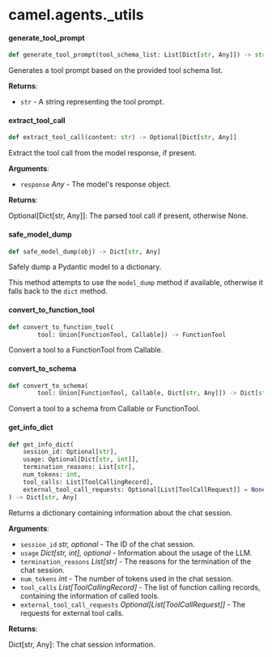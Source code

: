 <a id="camel.agents._utils"></a>

# camel.agents.\_utils

<a id="camel.agents._utils.generate_tool_prompt"></a>

#### generate\_tool\_prompt

```python
def generate_tool_prompt(tool_schema_list: List[Dict[str, Any]]) -> str
```

Generates a tool prompt based on the provided tool schema list.

**Returns**:

- `str` - A string representing the tool prompt.

<a id="camel.agents._utils.extract_tool_call"></a>

#### extract\_tool\_call

```python
def extract_tool_call(content: str) -> Optional[Dict[str, Any]]
```

Extract the tool call from the model response, if present.

**Arguments**:

- `response` _Any_ - The model's response object.
  

**Returns**:

  Optional[Dict[str, Any]]: The parsed tool call if present,
  otherwise None.

<a id="camel.agents._utils.safe_model_dump"></a>

#### safe\_model\_dump

```python
def safe_model_dump(obj) -> Dict[str, Any]
```

Safely dump a Pydantic model to a dictionary.

This method attempts to use the `model_dump` method if available,
otherwise it falls back to the `dict` method.

<a id="camel.agents._utils.convert_to_function_tool"></a>

#### convert\_to\_function\_tool

```python
def convert_to_function_tool(
        tool: Union[FunctionTool, Callable]) -> FunctionTool
```

Convert a tool to a FunctionTool from Callable.

<a id="camel.agents._utils.convert_to_schema"></a>

#### convert\_to\_schema

```python
def convert_to_schema(
        tool: Union[FunctionTool, Callable, Dict[str, Any]]) -> Dict[str, Any]
```

Convert a tool to a schema from Callable or FunctionTool.

<a id="camel.agents._utils.get_info_dict"></a>

#### get\_info\_dict

```python
def get_info_dict(
    session_id: Optional[str],
    usage: Optional[Dict[str, int]],
    termination_reasons: List[str],
    num_tokens: int,
    tool_calls: List[ToolCallingRecord],
    external_tool_call_requests: Optional[List[ToolCallRequest]] = None
) -> Dict[str, Any]
```

Returns a dictionary containing information about the chat session.

**Arguments**:

- `session_id` _str, optional_ - The ID of the chat session.
- `usage` _Dict[str, int], optional_ - Information about the usage of
  the LLM.
- `termination_reasons` _List[str]_ - The reasons for the termination
  of the chat session.
- `num_tokens` _int_ - The number of tokens used in the chat session.
- `tool_calls` _List[ToolCallingRecord]_ - The list of function
  calling records, containing the information of called tools.
- `external_tool_call_requests` _Optional[List[ToolCallRequest]]_ - The
  requests for external tool calls.
  
  

**Returns**:

  Dict[str, Any]: The chat session information.

